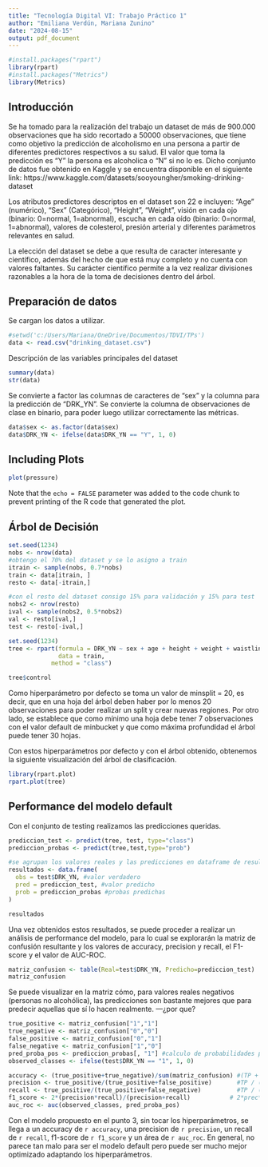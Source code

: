 ```yaml
---
title: "Tecnología Digital VI: Trabajo Práctico 1"
author: "Emiliana Verdún, Mariana Zunino"
date: "2024-08-15"
output: pdf_document
---
```


```r
#install.packages("rpart")
library(rpart)
#install.packages("Metrics")
library(Metrics)
```

## Introducción

Se ha tomado para la realización del trabajo un dataset de más de 900.000 observaciones que ha sido recortado a 50000 observaciones, que tiene como objetivo la predicción de alcoholismo en una persona a partir de diferentes predictores respectivos a su salud. El valor que toma la predicción es "Y" la persona es alcoholica o "N" si no lo es.
Dicho conjunto de datos fue obtenido en Kaggle y se encuentra disponible en el siguiente link: https://www.kaggle.com/datasets/sooyoungher/smoking-drinking-dataset


Los atributos predictores descriptos en el dataset son 22 e incluyen: 
"Age" (numérico), "Sex" (Categórico), "Height", "Weight", visión en cada ojo (binario: 0=normal, 1=abnormal), escucha en cada oído (binario: 0=normal, 1=abnormal), valores de colesterol, presión arterial y diferentes parámetros relevantes en salud.

La elección del dataset se debe a que resulta de caracter interesante y científico, además del hecho de que está muy completo y no cuenta con valores faltantes. Su carácter científico permite a la vez realizar divisiones razonables a la hora de la toma de decisiones dentro del árbol.



## Preparación de datos
Se cargan los datos a utilizar.

```r
#setwd('c:/Users/Mariana/OneDrive/Documentos/TDVI/TPs')
data <- read.csv("drinking_dataset.csv")
```

Descripción de las variables principales del dataset
```r
summary(data)
str(data)
```
Se convierte a factor las columnas de caracteres de "sex" y la columna para la predicción de "DRK_YN".
Se convierte la columna de observaciones de clase en binario, para poder luego utilizar correctamente las métricas.
```r
data$sex <- as.factor(data$sex)
data$DRK_YN <- ifelse(data$DRK_YN == "Y", 1, 0)
```


## Including Plots

```r
plot(pressure)
```

Note that the `echo = FALSE` parameter was added to the code chunk to prevent printing of the R code that generated the plot.


## Árbol de Decisión
```r
set.seed(1234)
nobs <- nrow(data)
#obtengo el 70% del dataset y se lo asigno a train
itrain <- sample(nobs, 0.7*nobs)
train <- data[itrain, ]
resto <- data[-itrain,]

#con el resto del dataset consigo 15% para validación y 15% para test
nobs2 <- nrow(resto) 
ival <- sample(nobs2, 0.5*nobs2)
val <- resto[ival,]
test <- resto[-ival,]
```

```r
set.seed(1234)
tree <- rpart(formula = DRK_YN ~ sex + age + height + weight + waistline + sight_left + sight_right + hear_left + hear_right + SBP + DBP + BLDS + tot_chole + HDL_chole + LDL_chole + triglyceride + hemoglobin + urine_protein + serum_creatinine + SGOT_AST + SGOT_ALT + gamma_GTP + SMK_stat_type_cd,
              data = train, 
            method = "class")
```

```r
tree$control
```
Como hiperparámetro por defecto se toma un valor de minsplit = 20, es decir, que en una hoja del árbol deben haber por lo menos 20 observaciones para poder realizar un split y crear nuevas regiones.
Por otro lado, se establece que como mínimo una hoja debe tener 7 observaciones con el valor default de minbucket y que como máxima profundidad el árbol puede tener 30 hojas.


Con estos hiperparámetros por defecto y con el árbol obtenido, obtenemos la siguiente visualización del árbol de clasificación.
```r
library(rpart.plot)
rpart.plot(tree)
```

## Performance del modelo default

Con el conjunto de testing realizamos las predicciones queridas.
```r
prediccion_test <- predict(tree, test, type="class")
prediccion_probas <- predict(tree,test,type="prob")

#se agrupan los valores reales y las predicciones en dataframe de resultados
resultados <- data.frame(
  obs = test$DRK_YN, #valor verdadero
  pred = prediccion_test, #valor predicho
  prob = prediccion_probas #probas predichas
)

resultados
```

Una vez obtenidos estos resultados, se puede proceder a realizar un análisis de performance del modelo, para lo cual se explorarán la matriz de confusión resultante y los valores de accuracy, precision y recall, el F1-score y el valor de AUC-ROC.
```r
matriz_confusion <- table(Real=test$DRK_YN, Predicho=prediccion_test)
matriz_confusion
```
Se puede visualizar en la matriz cómo, para valores reales negativos (personas no alcohólica), las predicciones son bastante mejores que para predecir aquellas que sí lo hacen realmente. ---¿por que?

```r
true_positive <- matriz_confusion["1","1"]
true_negative <- matriz_confusion["0","0"]
false_positive <- matriz_confusion["0","1"]
false_negative <- matriz_confusion["1","0"]
pred_proba_pos <- prediccion_probas[, "1"] #calculo de probabilidades para clase "Y"
observed_classes <- ifelse(test$DRK_YN == "1", 1, 0)

accuracy <- (true_positive+true_negative)/sum(matriz_confusion) #(TP + TN) / Total
precision <- true_positive/(true_positive+false_positive)       #TP / (TP+FP)
recall <- true_positive/(true_positive+false_negative)          #TP / (TP+FN)
f1_score <- 2*(precision*recall)/(precision+recall)           # 2*prec*rec/(prec+rec)
auc_roc <- auc(observed_classes, pred_proba_pos)
```
Con el modelo propuesto en el punto 3, sin tocar los hiperparámetros, se llega a un accuracy de `r accuracy`, una precision de `r precision`, un recall de `r recall`, f1-score de `r f1_score` y un área de `r auc_roc`.
En general, no parece tan malo para ser el modelo default pero puede ser mucho mejor optimizado adaptando los hiperparámetros.


```r

```


